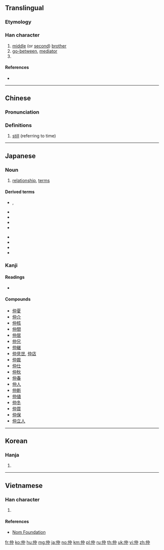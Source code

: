 ==Translingual==

===Etymology===
{{Han compound|人|alt1=亻|中|t1=person|ls=psc|c1=s|c2=p}}

===Han character===
{{Han char|rn=9|rad=人|as=04|sn=6|four=25206|canj=OL,XOL|ids=⿰亻中}}

# [[middle]] (or [[second]]) [[brother]]
# [[go-between]], [[mediator]]
# {{surname|lang=zh}}

====References====
* {{Han ref|kx=0094.110|dkj=00403|dj=0200.030|hdz=10121.070|uh=4EF2|ud=20210|bh=A5F2|bd=42482}}

----

==Chinese==
{{zh-forms}}

===Pronunciation===
{{zh-pron
|m=zhòng
|c=zung6
|mc=y
|oc=y
|ma=
|cat=n,pn}}

===Definitions===
{{zh-hanzi}}

# {{lb|zh|Cantonese}} [[still]] (referring to time)
#: {{zh-usex|佢 而家 都 仲 食飯\食 緊 食飯\飯。|He is '''still''' eating, even now.|C}}

----

==Japanese==
{{ja-kanjitab|なか|yomi=k}}

===Noun===
{{ja-noun|なか}}

# [[relationship]], [[terms]]

====Derived terms====
{{der-top}}
* {{l|ja|仲がいい}}, {{l|ja|仲が良い}}
* {{l|ja|仲に入る}}
* {{l|ja|仲働き}}
* {{l|ja|仲直り}}
* {{l|ja|仲睦まじい}}
{{der-mid}}
* {{l|ja|仲立ち}}
* {{l|ja|仲良く}}
* {{l|ja|仲良し}}
* {{l|ja|仲違い}}
{{der-bottom}}

===Kanji===
{{ja-kanji|grade=4|rs=人04}}

====Readings====
* {{ja-readings|goon=[[じゅう]] (jū)|kanon=[[ちゅう]] (chū)|kun=[[なか]] (naka)}}

====Compounds====
* [[仲夏]]
* [[仲介]]
* [[仲核]]
* [[仲間]]
* [[仲居]]
* [[仲兄]]
* [[仲継]]
* [[仲見世]], [[仲店]]
* [[仲裁]]
* [[仲仕]]
* [[仲秋]]
* [[仲春]]
* [[仲人]]
* [[仲断]]
* [[仲値]]
* [[仲冬]]
* [[仲買]]
* [[仲保]]
* [[仲立人]]

----

==Korean==

===Hanja===
{{ko-hanja|hangeul=중|rv=jung|mr=chung}}

# {{defn|lang=ko|sort=人04}}

----

==Vietnamese==

===Han character===
{{vi-hantu|trọng|rs=人04}}

# {{defn|lang=vi|sort=人04}}

====References====
* [http://nomfoundation.org/common/nom_details.php?codepoint=4ef2 Nom Foundation]

[[fr:仲]]
[[ko:仲]]
[[hu:仲]]
[[mg:仲]]
[[ja:仲]]
[[no:仲]]
[[km:仲]]
[[pl:仲]]
[[ru:仲]]
[[th:仲]]
[[uk:仲]]
[[vi:仲]]
[[zh:仲]]